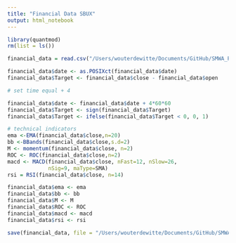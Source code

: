 ```yaml
---
title: "Financial Data SBUX"
output: html_notebook
---
```


```r
library(quantmod)
rm(list = ls())

financial_data = read.csv("/Users/wouterdewitte/Documents/GitHub/SMWA_Performance/src/Financial_Data/Financial_Data_hour.csv")
```


```r
financial_data$date <- as.POSIXct(financial_data$date)
financial_data$Target <- financial_data$close - financial_data$open

# set time equal + 4

financial_data$date <- financial_data$date + 4*60*60
financial_data$Target <- sign(financial_data$Target)
financial_data$Target <- ifelse(financial_data$Target < 0, 0, 1)
```

```r
# technical indicators
ema <-EMA(financial_data$close,n=20)
bb <-BBands(financial_data$close,s.d=2)
M <- momentum(financial_data$close, n=2)
ROC <- ROC(financial_data$close,n=2)
macd <- MACD(financial_data$close, nFast=12, nSlow=26,
             nSig=9, maType=SMA)
rsi = RSI(financial_data$close, n=14)

financial_data$ema <- ema
financial_data$bb <- bb
financial_data$M <- M
financial_data$ROC <- ROC
financial_data$macd <- macd
financial_data$rsi <- rsi
```

```r
save(financial_data, file = "/Users/wouterdewitte/Documents/GitHub/SMWA_Performance/data/Financial_Data.RData")
```


